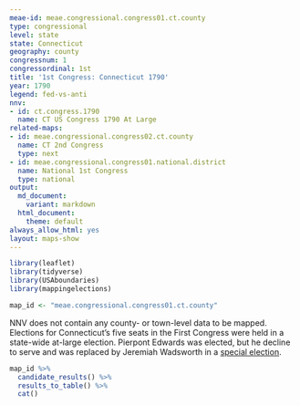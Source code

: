 ```yaml
---
meae-id: meae.congressional.congress01.ct.county
type: congressional
level: state
state: Connecticut
geography: county
congressnum: 1
congressordinal: 1st
title: '1st Congress: Connecticut 1790'
year: 1790
legend: fed-vs-anti
nnv:
- id: ct.congress.1790
  name: CT US Congress 1790 At Large
related-maps:
- id: meae.congressional.congress02.ct.county
  name: CT 2nd Congress
  type: next
- id: meae.congressional.congress01.national.district
  name: National 1st Congress
  type: national
output:
  md_document:
    variant: markdown
  html_document:
    theme: default
always_allow_html: yes
layout: maps-show
---
```


```r
library(leaflet)
library(tidyverse)
library(USAboundaries)
library(mappingelections)

map_id <- "meae.congressional.congress01.ct.county"
```

NNV does not contain any county- or town-level data to be mapped. Elections for Connecticut's five seats in the First Congress were held in a state-wide at-large election. Pierpont Edwards was elected, but he decline to serve and was replaced by Jeremiah Wadsworth in a [special election](http://elections.lib.tufts.edu/catalog/tufts:ct.special.congress.1790). 

<div class="results-table">

```r
map_id %>%
  candidate_results() %>%
  results_to_table() %>%
  cat()
```

</div>
